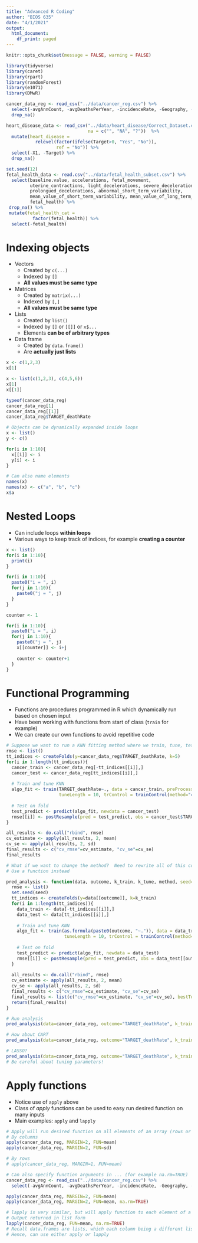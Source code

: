 ```yaml
---
title: "Advanced R Coding"
author: "BIOS 635"
date: "4/1/2021"
output:
  html_document:
    df_print: paged
---
```


```r
knitr::opts_chunk$set(message = FALSE, warning = FALSE)
```

```r
library(tidyverse)
library(caret)
library(rpart)
library(randomForest)
library(e1071)
library(DMwR)
```

```r
cancer_data_reg <- read_csv("../data/cancer_reg.csv") %>%
  select(-avgAnnCount, -avgDeathsPerYear, -incidenceRate, -Geography, -binnedInc) %>%
  drop_na()

heart_disease_data <- read_csv("../data/heart_disease/Correct_Dataset.csv",
                               na = c("", "NA", "?"))  %>%
  mutate(heart_disease = 
           relevel(factor(ifelse(Target>0, "Yes", "No")), 
                   ref = "No")) %>%
  select(-X1, -Target) %>%
  drop_na()

set.seed(12)
fetal_health_data <- read.csv("../data/fetal_health_subset.csv") %>% 
  select(baseline.value, accelerations, fetal_movement,
         uterine_contractions, light_decelerations, severe_decelerations,
         prolongued_decelerations, abnormal_short_term_variability,
         mean_value_of_short_term_variability, mean_value_of_long_term_variability,
         fetal_health) %>%
 drop_na() %>%
 mutate(fetal_health_cat = 
          factor(fetal_health)) %>%
  select(-fetal_health)
```

# Indexing objects
- Vectors
  - Created by `c(...)`
  - Indexed by `[]`
  - **All values must be same type**
- Matrices
  - Created by `matrix(...)`
  - Indexed by `[,]`
  - **All values must be same type**
- Lists
  - Created by `list()`
  - Indexed by `[]` or `[[]]` or `x$...`
  - Elements **can be of arbitrary types**
- Data frame
  - Created by `data.frame()`
  - Are **actually just lists**

```r
x <- c(1,2,3)
x[1]

x <- list(c(1,2,3), c(4,5,6))
x[1]
x[[1]]

typeof(cancer_data_reg)
cancer_data_reg[1]
cancer_data_reg[[1]]
cancer_data_reg$TARGET_deathRate

# Objects can be dynamically expanded inside loops
x <- list()
y <- c()

for(i in 1:10){
  x[[i]] <- i
  y[i] <- i
}

# Can also name elements
names(x)
names(x) <- c("a", "b", "c")
x$a
```

# Nested Loops
- Can include loops **within loops**
- Various ways to keep track of indices, for example **creating a counter**

```r
x <- list()
for(i in 1:10){
  print(i)
}

for(i in 1:10){
  paste0("i = ", i)
  for(j in 1:10){
    paste0("j = ", j)
  }
}

counter <- 1

for(i in 1:10){
  paste0("i = ", i)
  for(j in 1:10){
    paste0("j = ", j)
    x[[counter]] <- i+j
    
    counter <- counter+1
  }
}
```

# Functional Programming
- Functions are procedures programmed in R which dynamically run based on chosen input
- Have been working with functions from start of class (`train` for example)
- We can create our own functions to avoid repetitive code

```r
# Suppose we want to run a KNN fitting method where we train, tune, test, and saved the results
rmse <- list()
tt_indices <- createFolds(y=cancer_data_reg$TARGET_deathRate, k=5)
for(i in 1:length(tt_indices)){
  cancer_train <- cancer_data_reg[-tt_indices[[i]],]
  cancer_test <- cancer_data_reg[tt_indices[[i]],]
  
  # Train and tune KNN
  algo_fit <- train(TARGET_deathRate~., data = cancer_train, preProcess = c("center", "scale"),
                    tuneLength = 10, trControl = trainControl(method="cv", number=5), method="knn")
  
  # Test on fold
  test_predict <- predict(algo_fit, newdata = cancer_test)
  rmse[[i]] <- postResample(pred = test_predict, obs = cancer_test$TARGET_deathRate)
}

all_results <- do.call("rbind", rmse)
cv_estimate <- apply(all_results, 2, mean)
cv_se <- apply(all_results, 2, sd)
final_results <- c("cv_rmse"=cv_estimate, "cv_se"=cv_se)
final_results

# What if we want to change the method?  Need to rewrite all of this code and just one thing.
# Use a function instead

pred_analysis <- function(data, outcome, k_train, k_tune, method, seed=12){
  rmse <- list()
  set.seed(seed)
  tt_indices <- createFolds(y=data[[outcome]], k=k_train)
  for(i in 1:length(tt_indices)){
    data_train <- data[-tt_indices[[i]],]
    data_test <- data[tt_indices[[i]],]
    
    # Train and tune KNN
    algo_fit <- train(as.formula(paste0(outcome, "~.")), data = data_train, preProcess = c("center", "scale"),
                      tuneLength = 10, trControl = trainControl(method="cv", number=k_tune), method=method)
    
    # Test on fold
    test_predict <- predict(algo_fit, newdata = data_test)
    rmse[[i]] <- postResample(pred = test_predict, obs = data_test[[outcome]])
  }
  
  all_results <- do.call("rbind", rmse)
  cv_estimate <- apply(all_results, 2, mean)
  cv_se <- apply(all_results, 2, sd)
  final_results <- c("cv_rmse"=cv_estimate, "cv_se"=cv_se)
  final_results <- list(c("cv_rmse"=cv_estimate, "cv_se"=cv_se), bestTune = algo_fit$bestTune)
  return(final_results)
}

# Run analysis
pred_analysis(data=cancer_data_reg, outcome="TARGET_deathRate", k_train = 5, k_tune = 5, method="knn")

# How about CART
pred_analysis(data=cancer_data_reg, outcome="TARGET_deathRate", k_train = 5, k_tune = 5, method="rpart")

# LASSO?
pred_analysis(data=cancer_data_reg, outcome="TARGET_deathRate", k_train = 5, k_tune = 5, method="glmnet")
# Be careful about tuning parameters!
```

# Apply functions
- Notice use of `apply` above
- Class of *apply* functions can be used to easy run desired function on many inputs
- Main examples: `apply` and `lapply`

```r
# Apply will run desired function on all elements of an array (rows or columns)
# By columns
apply(cancer_data_reg, MARGIN=2, FUN=mean)
apply(cancer_data_reg, MARGIN=2, FUN=sd)

# By rows
# apply(cancer_data_reg, MARGIN=1, FUN=mean)

# Can also specify function arguments in ... (for example na.rm=TRUE)
cancer_data_reg <- read_csv("../data/cancer_reg.csv") %>%
  select(-avgAnnCount, -avgDeathsPerYear, -incidenceRate, -Geography, -binnedInc)

apply(cancer_data_reg, MARGIN=2, FUN=mean)
apply(cancer_data_reg, MARGIN=2, FUN=mean, na.rm=TRUE)

# lapply is very similar, but will apply function to each element of a list
# Output returned in list form
lapply(cancer_data_reg, FUN=mean, na.rm=TRUE)
# Recall data.frames are lists, which each column being a different list element
# Hence, can use either apply or lapply

```
